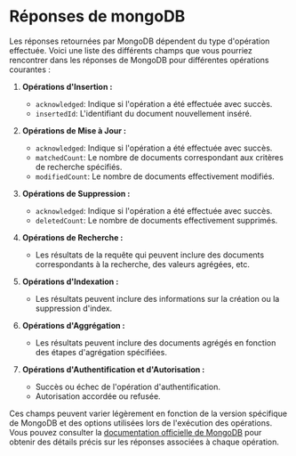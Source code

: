 # Réponses de mongoDB

Les réponses retournées par MongoDB dépendent du type d'opération effectuée. Voici une liste des différents champs que vous pourriez rencontrer dans les réponses de MongoDB pour différentes opérations courantes :

1. **Opérations d'Insertion :**
   - `acknowledged`: Indique si l'opération a été effectuée avec succès.
   - `insertedId`: L'identifiant du document nouvellement inséré.

2. **Opérations de Mise à Jour :**
   - `acknowledged`: Indique si l'opération a été effectuée avec succès.
   - `matchedCount`: Le nombre de documents correspondant aux critères de recherche spécifiés.
   - `modifiedCount`: Le nombre de documents effectivement modifiés.

3. **Opérations de Suppression :**
   - `acknowledged`: Indique si l'opération a été effectuée avec succès.
   - `deletedCount`: Le nombre de documents effectivement supprimés.

4. **Opérations de Recherche :**
   - Les résultats de la requête qui peuvent inclure des documents correspondants à la recherche, des valeurs agrégées, etc.

5. **Opérations d'Indexation :**
   - Les résultats peuvent inclure des informations sur la création ou la suppression d'index.

6. **Opérations d'Aggrégation :**
   - Les résultats peuvent inclure des documents agrégés en fonction des étapes d'agrégation spécifiées.

7. **Opérations d'Authentification et d'Autorisation :**
   - Succès ou échec de l'opération d'authentification.
   - Autorisation accordée ou refusée.

Ces champs peuvent varier légèrement en fonction de la version spécifique de MongoDB et des options utilisées lors de l'exécution des opérations. Vous pouvez consulter la [documentation officielle de MongoDB](https://www.mongodb.com/docs/manual/reference/method/js-collection/) pour obtenir des détails précis sur les réponses associées à chaque opération.